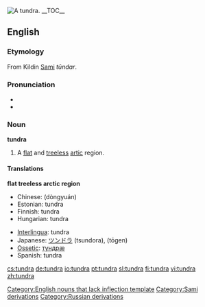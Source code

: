 [[Image:Wrangel Island tundra.jpg|thumb|right|A tundra.]]
{{wikipedia}}
__TOC__

==English==

===Etymology===
From Kildin [[Sami]] ''tūndar''. <!-- cyrillization required -->

===Pronunciation===
*{{IPA|/ˈtʌndɹə/}}
*{{audio|en-us-tundra.ogg|Audio (US)}}

===Noun===
'''tundra'''

# A [[flat]] and [[treeless]] [[artic]] region.

====Translations====
<!--DefA-->'''flat treeless arctic region'''
{{top}}
*Chinese: {{ZHchar|[[冻原]]}} (dòngyuán)
*Estonian: tundra
*Finnish: tundra
*Hungarian: tundra
{{mid}}
*[[Interlingua]]: tundra
*Japanese: [[ツンドラ]] (tsundora), {{JAchar|[[凍原]]}} (tōgen)
*[[Ossetic]]: [[тундрæ]]
*Spanish: tundra {{f}}
{{bottom}}

[[Category:English nouns that lack inflection template]]
[[Category:Sami derivations]]
[[Category:Russian derivations]]

[[cs:tundra]]
[[de:tundra]]
[[io:tundra]]
[[pt:tundra]]
[[sl:tundra]]
[[fi:tundra]]
[[vi:tundra]]
[[zh:tundra]]